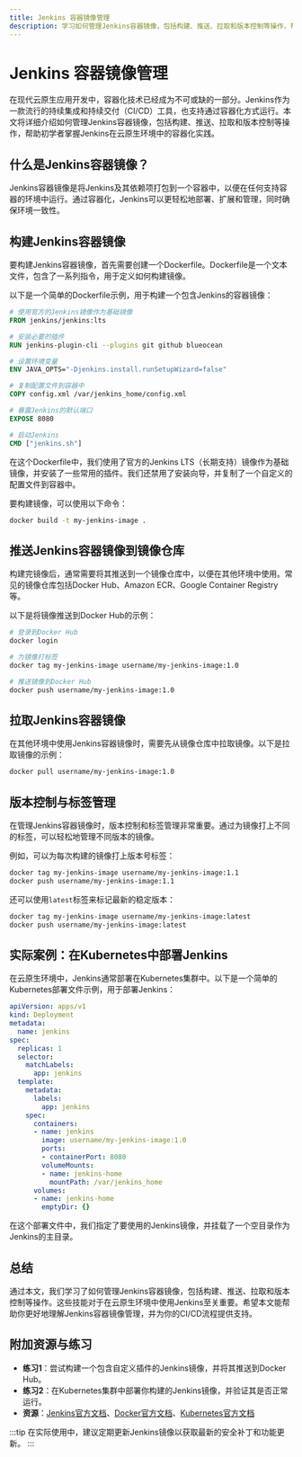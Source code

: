 ```yaml
---
title: Jenkins 容器镜像管理
description: 学习如何管理Jenkins容器镜像，包括构建、推送、拉取和版本控制等操作，帮助初学者掌握Jenkins在云原生环境中的容器化实践。
---
```


# Jenkins 容器镜像管理

在现代云原生应用开发中，容器化技术已经成为不可或缺的一部分。Jenkins作为一款流行的持续集成和持续交付（CI/CD）工具，也支持通过容器化方式运行。本文将详细介绍如何管理Jenkins容器镜像，包括构建、推送、拉取和版本控制等操作，帮助初学者掌握Jenkins在云原生环境中的容器化实践。

## 什么是Jenkins容器镜像？

Jenkins容器镜像是将Jenkins及其依赖项打包到一个容器中，以便在任何支持容器的环境中运行。通过容器化，Jenkins可以更轻松地部署、扩展和管理，同时确保环境一致性。

## 构建Jenkins容器镜像

要构建Jenkins容器镜像，首先需要创建一个Dockerfile。Dockerfile是一个文本文件，包含了一系列指令，用于定义如何构建镜像。

以下是一个简单的Dockerfile示例，用于构建一个包含Jenkins的容器镜像：

```dockerfile
# 使用官方的Jenkins镜像作为基础镜像
FROM jenkins/jenkins:lts

# 安装必要的插件
RUN jenkins-plugin-cli --plugins git github blueocean

# 设置环境变量
ENV JAVA_OPTS="-Djenkins.install.runSetupWizard=false"

# 复制配置文件到容器中
COPY config.xml /var/jenkins_home/config.xml

# 暴露Jenkins的默认端口
EXPOSE 8080

# 启动Jenkins
CMD ["jenkins.sh"]
```

在这个Dockerfile中，我们使用了官方的Jenkins LTS（长期支持）镜像作为基础镜像，并安装了一些常用的插件。我们还禁用了安装向导，并复制了一个自定义的配置文件到容器中。

要构建镜像，可以使用以下命令：

```bash
docker build -t my-jenkins-image .
```

## 推送Jenkins容器镜像到镜像仓库

构建完镜像后，通常需要将其推送到一个镜像仓库中，以便在其他环境中使用。常见的镜像仓库包括Docker Hub、Amazon ECR、Google Container Registry等。

以下是将镜像推送到Docker Hub的示例：

```bash
# 登录到Docker Hub
docker login

# 为镜像打标签
docker tag my-jenkins-image username/my-jenkins-image:1.0

# 推送镜像到Docker Hub
docker push username/my-jenkins-image:1.0
```

## 拉取Jenkins容器镜像

在其他环境中使用Jenkins容器镜像时，需要先从镜像仓库中拉取镜像。以下是拉取镜像的示例：

```bash
docker pull username/my-jenkins-image:1.0
```

## 版本控制与标签管理

在管理Jenkins容器镜像时，版本控制和标签管理非常重要。通过为镜像打上不同的标签，可以轻松地管理不同版本的镜像。

例如，可以为每次构建的镜像打上版本号标签：

```bash
docker tag my-jenkins-image username/my-jenkins-image:1.1
docker push username/my-jenkins-image:1.1
```

还可以使用`latest`标签来标记最新的稳定版本：

```bash
docker tag my-jenkins-image username/my-jenkins-image:latest
docker push username/my-jenkins-image:latest
```

## 实际案例：在Kubernetes中部署Jenkins

在云原生环境中，Jenkins通常部署在Kubernetes集群中。以下是一个简单的Kubernetes部署文件示例，用于部署Jenkins：

```yaml
apiVersion: apps/v1
kind: Deployment
metadata:
  name: jenkins
spec:
  replicas: 1
  selector:
    matchLabels:
      app: jenkins
  template:
    metadata:
      labels:
        app: jenkins
    spec:
      containers:
      - name: jenkins
        image: username/my-jenkins-image:1.0
        ports:
        - containerPort: 8080
        volumeMounts:
        - name: jenkins-home
          mountPath: /var/jenkins_home
      volumes:
      - name: jenkins-home
        emptyDir: {}
```

在这个部署文件中，我们指定了要使用的Jenkins镜像，并挂载了一个空目录作为Jenkins的主目录。

## 总结

通过本文，我们学习了如何管理Jenkins容器镜像，包括构建、推送、拉取和版本控制等操作。这些技能对于在云原生环境中使用Jenkins至关重要。希望本文能帮助你更好地理解Jenkins容器镜像管理，并为你的CI/CD流程提供支持。

## 附加资源与练习

- **练习1**：尝试构建一个包含自定义插件的Jenkins镜像，并将其推送到Docker Hub。
- **练习2**：在Kubernetes集群中部署你构建的Jenkins镜像，并验证其是否正常运行。
- **资源**：[Jenkins官方文档](https://www.jenkins.io/doc/)、[Docker官方文档](https://docs.docker.com/)、[Kubernetes官方文档](https://kubernetes.io/docs/)

:::tip
在实际使用中，建议定期更新Jenkins镜像以获取最新的安全补丁和功能更新。
:::